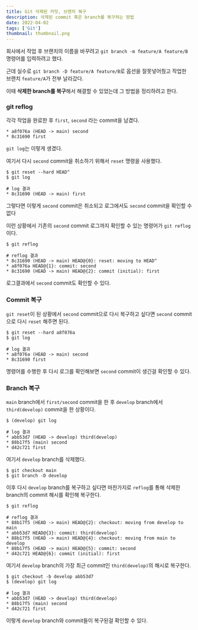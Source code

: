 ```yaml
---
title: Git 삭제된 커밋, 브랜치 복구
description: 삭제된 commit 혹은 branch를 복구하는 방법
date: 2022-04-02
tags: ['Git']
thumbnail: thumbnail.png
---
```


회사에서 작업 후 브랜치의 이름을 바꾸려고 `git branch -m feature/A feature/B` 명령어를 입력하려고 했다.

근데 실수로 `git branch -D feature/A feature/B`로 옵션을 잘못넣어줬고 작업한 브랜치 `feature/A`가 전부 날라갔다.

이때 **삭제한 branch를 복구**해서 해결할 수 있었는데 그 방법을 정리하려고 한다.

### git reflog

각각 작업을 완료한 후 `first`, `second` 라는 commit을 남겼다.

```
* a8f076a (HEAD -> main) second
* 8c31690 first
```

`git log`는 이렇게 생겼다.

여기서 다시 `second` commit을 취소하기 위해서 `reset` 명령을 사용했다.

```shell
$ git reset --hard HEAD^
$ git log

# log 결과
* 8c31690 (HEAD -> main) first
```

그렇다면 이렇게 `second` commit은 취소되고 로그에서도 `second` commit을 확인할 수 없다

이런 상황에서 기존의 `second` commit 로그까지 확인할 수 있는 명령어가 `git reflog`이다.

```shell
$ git reflog

# reflog 결과
* 8c31690 (HEAD -> main) HEAD@{0}: reset: moving to HEAD^
* a8f076a HEAD@{1}: commit: second
* 8c31690 (HEAD -> main) HEAD@{2}: commit (initial): first
```

로그결과에서 `second` commit도 확인할 수 있다.

### Commit 복구

`git reset`이 된 상황에서 `second` commit으로 다시 복구하고 싶다면 `second` commit으로 다시 `reset` 해주면 된다.

```shell
$ git reset --hard a8f076a
$ git log

# log 결과
* a8f076a (HEAD -> main) second
* 8c31690 first
```

명령어를 수행한 후 다시 로그를 확인해보면 `second` commit이 생긴걸 확인할 수 있다.

### Branch 복구

`main` branch에서 `first/second` commit을 한 후 `develop` branch에서 `third(develop)` commit을 한 상황이다.

```shell
$ (develop) git log

# log 결과
* abb53d7 (HEAD -> develop) third(develop)
* 88b17f5 (main) second
* d42c721 first
```

여기서 `develop` branch를 삭제했다.

```shell
$ git checkout main
$ git branch -D develop
```

이후 다시 `develop` branch를 복구하고 싶다면 마찬가지로 `reflog`를 통해 삭제한 branch의 commit 해시를 확인해 복구한다.

```shell
$ git reflog

# reflog 결과
* 88b17f5 (HEAD -> main) HEAD@{2}: checkout: moving from develop to main
* abb53d7 HEAD@{3}: commit: third(develop)
* 88b17f5 (HEAD -> main) HEAD@{4}: checkout: moving from main to develop
* 88b17f5 (HEAD -> main) HEAD@{5}: commit: second
* d42c721 HEAD@{6}: commit (initial): first
```

여기서 `develop` branch의 가장 최근 commit인 `third(develop)`의 해시로 복구한다.

```shell
$ git checkout -b develop abb53d7
$ (develop) git log

# log 결과
* abb53d7 (HEAD -> develop) third(develop)
* 88b17f5 (main) second
* d42c721 first
```

이렇게 `develop` branch와 commit들이 복구된걸 확인할 수 있다.
